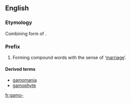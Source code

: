 {{also|gamo|-gamo}}
==English==

===Etymology===
Combining form of {{etyl|grc}} {{term|γάμος|tr=gamos|lang=grc}}.

===Prefix===
{{head|en|prefix}}

# Forming compound words with the sense of ‘[[marriage]]’.

====Derived terms====
* [[gamomania]]
* [[gamophyte]]

[[fr:gamo-]]